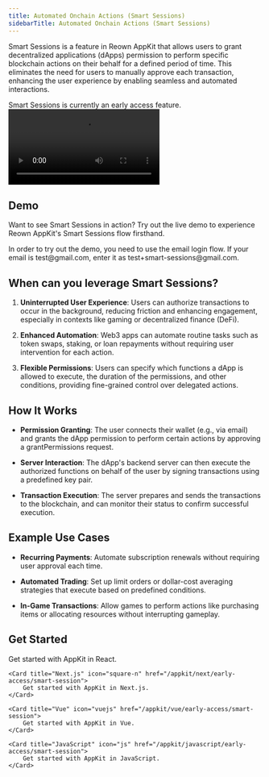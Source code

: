 ```yaml
---
title: Automated Onchain Actions (Smart Sessions)
sidebarTitle: Automated Onchain Actions (Smart Sessions)
---
```


Smart Sessions is a feature in Reown AppKit that allows users to grant decentralized applications (dApps) permission to perform specific blockchain actions on their behalf for a defined period of time. This eliminates the need for users to manually approve each transaction, enhancing the user experience by enabling seamless and automated interactions.

<Note>
Smart Sessions is currently an early access feature.
</Note>

<Frame caption="Tic Tac Toe Game using Smart Sessions">
<video
  controls
  autoPlay
  className="w-full aspect-video"
  src="/images/smart-sessions-demo.mp4"
></video>
</Frame>

## Demo

Want to see Smart Sessions in action? Try out the live demo to experience Reown AppKit's Smart Sessions flow firsthand.

<Note>
In order to try out the demo, you need to use the email login flow. If your email is test@gmail.com, enter it as test+smart-sessions@gmail.com.
</Note>

<CardGroup cols={2}>
    <Card icon="flask" title="Try Demo" href="https://smart-sessions-demo.reown.com/?utm_source=navbar&utm_medium=docs&utm_campaign=backlinks" external />
</CardGroup>

## When can you leverage Smart Sessions?

1. **Uninterrupted User Experience**: Users can authorize transactions to occur in the background, reducing friction and enhancing engagement, especially in contexts like gaming or decentralized finance (DeFi). 

2. **Enhanced Automation**: Web3 apps can automate routine tasks such as token swaps, staking, or loan repayments without requiring user intervention for each action. 

3. **Flexible Permissions**: Users can specify which functions a dApp is allowed to execute, the duration of the permissions, and other conditions, providing fine-grained control over delegated actions.

## How It Works

- **Permission Granting**: The user connects their wallet (e.g., via email) and grants the dApp permission to perform certain actions by approving a grantPermissions request. 

- **Server Interaction**: The dApp's backend server can then execute the authorized functions on behalf of the user by signing transactions using a predefined key pair. 

- **Transaction Execution**: The server prepares and sends the transactions to the blockchain, and can monitor their status to confirm successful execution. 

## Example Use Cases

- **Recurring Payments**: Automate subscription renewals without requiring user approval each time.

- **Automated Trading**: Set up limit orders or dollar-cost averaging strategies that execute based on predefined conditions.

- **In-Game Transactions**: Allow games to perform actions like purchasing items or allocating resources without interrupting gameplay. 

## Get Started

<CardGroup cols={2}>
    <Card title="React" icon="react" href="/appkit/react/early-access/smart-session">
        Get started with AppKit in React.
    </Card>

    <Card title="Next.js" icon="square-n" href="/appkit/next/early-access/smart-session">
        Get started with AppKit in Next.js.
    </Card>

    <Card title="Vue" icon="vuejs" href="/appkit/vue/early-access/smart-session">
        Get started with AppKit in Vue.
    </Card>

    <Card title="JavaScript" icon="js" href="/appkit/javascript/early-access/smart-session">
        Get started with AppKit in JavaScript.
    </Card>
</CardGroup>